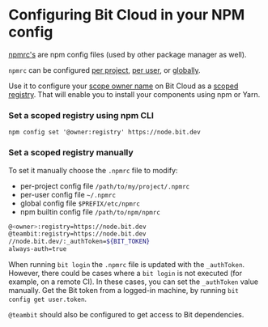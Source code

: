 # Configuring Bit Cloud in your NPM config

[npmrc's](https://docs.npmjs.com/cli/v7/configuring-npm/npmrc) are npm config files (used by other package manager as well).

`npmrc` can be configured [per project](https://docs.npmjs.com/cli/v7/configuring-npm/npmrc#per-project-config-file), [per user](https://docs.npmjs.com/cli/v7/configuring-npm/npmrc#per-user-config-file), or [globally](https://docs.npmjs.com/cli/v7/configuring-npm/npmrc#global-config-file).

Use it to configure your [scope owner name](/components/structure/component-id#owner) on Bit Cloud as a [scoped registry](https://docs.npmjs.com/cli/v7/using-npm/scope). That will enable you to install your components using npm or Yarn.

### Set a scoped registry using npm CLI

```shell
npm config set '@owner:registry' https://node.bit.dev
```

### Set a scoped registry manually

To set it manually choose the `.npmrc` file to modify:

- per-project config file `/path/to/my/project/.npmrc`
- per-user config file `~/.npmrc`
- global config file `$PREFIX/etc/npmrc`
- npm builtin config file `/path/to/npm/npmrc`

```bash
@<owner>:registry=https://node.bit.dev
@teambit:registry=https://node.bit.dev
//node.bit.dev/:_authToken=${BIT_TOKEN}
always-auth=true
```

When running `bit login` the `.npmrc` file is updated with the `_authToken`. However, there could be cases where a `bit login` is not executed (for example, on a remote CI).
In these cases, you can set the `_authToken` value manually. Get the Bit token from a logged-in machine, by running `bit config get user.token`.

`@teambit` should also be configured to get access to Bit dependencies.

